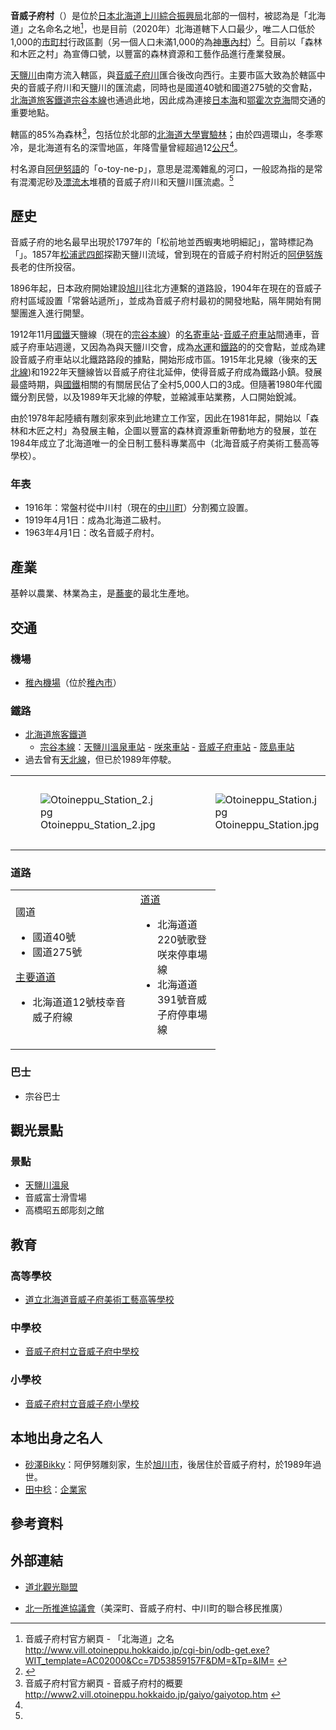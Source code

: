 {{日本町村
| 自治體名=音威子府
| 町村=村
| 圖像=[[File:Teshiogawa_spa_2011.JPG|240px]]
| 圖像說明=[[天鹽川溫泉|天鹽川溫泉]]居民療養中心[[旅館|旅館]]
| 町村章=[[File:Symbol_of_Otoineppu,_Hokkaido.svg|100px]]
| 日文原名=音威子府村
| 平假名=おといねっぷむら
| 羅馬字拼音=Otoineppu-mura
| 都道府縣=北海道
| 支廳=上川綜合振興局
| 郡=中川郡
| 郡連結=中川郡 (上川綜合振興局)
| 編號=01470-2
| 面積=275.64
| 邊界未定=
| 人口=715
| 統計時間=2020年4月30日
| 自治體=[[美深町|美深町]]、[[中川町|中川町]]、[[中頓別町|中頓別町]]、[[枝幸町|枝幸町]]
| 樹=[[雲杉|雲杉]]
| 花=[[芝櫻|芝櫻]]
| 鳥=[[佛法僧|佛法僧]]
| 其他象徵物=
| 其他象徵=
| 首長=[[千見寺正幸|千見寺正幸]]
| 卸任日期=
| 議員數=6
| 郵遞區號=098-2501
| 所在地=中川郡音威子府村字音威子府444番地1
| 電話號碼=1656-5-3311
| 外部連結={{url|https://www.vill.otoineppu.hokkaido.jp/}}
| 經度=
| 緯度=
| 地圖=[[File:Otoineppu_in_Kamikawa_Subprefecture.gif|200px]]
| 註記=人口：[http://www.pref.hokkaido.lg.jp/sk/tuk/900brr/index.htm 北海道官方網頁]
}}
'''音威子府村'''（{{jpn|j=音威子府村|hg=おといねっぷむら|rm=Otoineppu mura|f=y}}）是位於[[日本|日本]][[北海道|北海道]][[上川綜合振興局|上川綜合振興局]]北部的一個村，被認為是「北海道」之名命名之地<ref name="Hokkaido">音威子府村官方網頁 - 「北海道」之名 [http://www.vill.otoineppu.hokkaido.jp/cgi-bin/odb-get.exe?WIT_template=AC02000&Cc=7D53859157F&DM=&Tp=&IM= http://www.vill.otoineppu.hokkaido.jp/cgi-bin/odb-get.exe?WIT_template=AC02000&Cc=7D53859157F&DM=&Tp=&IM=] {{webarchive|url=https://web.archive.org/web/20061006174822/http://www.vill.otoineppu.hokkaido.jp/cgi-bin/odb-get.exe?WIT_template=AC02000&Cc=7D53859157F&DM=&Tp=&IM= |date=2006-10-06 }}</ref>，也是目前（2020年）北海道轄下人口最少，唯二人口低於1,000的[[市町村|市町村]]行政區劃（另一個人口未滿1,000的為[[神惠內村|神惠內村]]）<ref>{{cite web |url=http://www.pref.hokkaido.lg.jp/ss/tuk/900brr/index2.htm |language=ja |title=<span lang="ja">北海道官方網頁-住民基本台帳人口・市帶數</span> |publisher=北海道総合政策部情報統計局統計課 |date=2020年5月25日 |accessdate=2020年6月21日 |archive-date=2018年7月13日 |archive-url=https://web.archive.org/web/20180713200738/http://www.pref.hokkaido.lg.jp/ss/tuk/900brr/index2.htm |dead-url=no }}</ref>。目前以「森林和木匠之村」為宣傳口號，以豐富的森林資源和工藝作品進行產業發展。

[[天鹽川|天鹽川]]由南方流入轄區，與[[音威子府川|音威子府川]]匯合後改向西行。主要市區大致為於轄區中央的音威子府川和天鹽川的匯流處，同時也是國道40號和國道275號的交會點，[[北海道旅客鐵道|北海道旅客鐵道]][[宗谷本線|宗谷本線]]也通過此地，因此成為連接[[日本海|日本海]]和[[鄂霍次克海|鄂霍次克海]]間交通的重要地點。

轄區的85%為森林<ref name="brief">音威子府村官方網頁 - 音威子府村的概要 [http://www2.vill.otoineppu.hokkaido.jp/gaiyo/gaiyotop.htm http://www2.vill.otoineppu.hokkaido.jp/gaiyo/gaiyotop.htm] {{webarchive|url=https://web.archive.org/web/20071027044519/http://www2.vill.otoineppu.hokkaido.jp/gaiyo/gaiyotop.htm |date=2007-10-27 }}</ref>，包括位於北部的[[北海道大學|北海道大學]][[實驗林|實驗林]]；由於四週環山，冬季寒冷，是北海道有名的深雪地區，年降雪量曾經超過12[[公尺|公尺]]<ref name="brief"/>。

村名源自[[阿伊努語|阿伊努語]]的「o-toy-ne-p」，意思是混濁雜亂的河口，一般認為指的是常有混濁泥砂及[[漂流木|漂流木]]堆積的音威子府川和天鹽川匯流處。<ref name="brief"/>

==歷史==
音威子府的地名最早出現於1797年的「松前地並西蝦夷地明細記」，當時標記為「{{lang|ja|ヲトヱ子フ}}」。1857年[[松浦武四郎|松浦武四郎]]探勘天鹽川流域，曾到現在的音威子府村附近的[[阿伊努族|阿伊努族]]長老的住所投宿。

1896年起，日本政府開始建設[[旭川|旭川]]往北方連繫的道路設，1904年在現在的音威子府村區域設置「常磐站遞所」，並成為音威子府村最初的開發地點，隔年開始有開墾團進入進行開墾。

1912年11月[[國鐵|國鐵]]天鹽線（現在的[[宗谷本線|宗谷本線]]）的[[名寄車站|名寄車站]]-[[音威子府車站|音威子府車站]]間通車，音威子府車站週邊，又因為為與天鹽川交會，成為[[水運|水運]]和[[鐵路|鐵路]]的的交會點，並成為建設音威子府車站以北鐵路路段的據點，開始形成市區。1915年北見線（後來的[[天北線|天北線]])和1922年天鹽線皆以音威子府往北延伸，使得音威子府成為鐵路小鎮。發展最盛時期，與[[國鐵|國鐵]]相關的有關居民佔了全村5,000人口的3成。但隨著1980年代國鐵分割民營，以及1989年天北線的停駛，並縮減車站業務，人口開始銳減。

由於1978年起陸續有雕刻家來到此地建立工作室，因此在1981年起，開始以「森林和木匠之村」為發展主軸，企圖以豐富的森林資源重新帶動地方的發展，並在1984年成立了北海道唯一的全日制工藝科專業高中（北海音威子府美術工藝高等學校）。

===年表===
*1916年：常盤村從中川村（現在的[[中川町|中川町]]）分割獨立設置。
*1919年4月1日：成為北海道二級村。
*1963年4月1日：改名音威子府村。

==產業==
基幹以農業、林業為主，是[[蕎麥|蕎麥]]的最北生產地。

==交通==
===機場===
*[[稚內機場|稚內機場]]（位於[[稚內市|稚內市]]）

===鐵路===
*[[北海道旅客鐵道|北海道旅客鐵道]]
**[[宗谷本線|宗谷本線]]：[[天鹽川溫泉車站|天鹽川溫泉車站]] - [[咲來車站|咲來車站]] - [[音威子府車站|音威子府車站]] - [[筬島車站|筬島車站]]
*過去曾有[[天北線|天北線]]，但已於1989年停駛。

{|
|- 
| align=cetner | [[File:Otoineppu_Station_2.jpg|thumb]] || [[File:Otoineppu_Station.jpg|thumb]] || [[File:Teshiogawa-Onsen_Station.jpg|thumb]]
|}

===道路===
{| width="65%"
|-----
| valign="top" width="50%" |
;國道
*國道40號
*國道275號
;[[主要地方道|主要道道]]
*北海道道12號枝幸音威子府線
| valign="top" |
;[[都道府縣道|道道]]
*北海道道220號歌登咲來停車場線
*北海道道391號音威子府停車場線
|}

===巴士===
*宗谷巴士

==觀光景點==
===景點===
*[[天鹽川溫泉|天鹽川溫泉]]
*音威富士滑雪場
*高橋昭五郎彫刻之館

==教育==
===高等學校===
*[https://web.archive.org/web/20071012031630/http://www5.ocn.ne.jp/~otokoh/ 道立北海道音威子府美術工藝高等學校]

===中學校===
*[https://web.archive.org/web/20071009214635/http://www1.ocn.ne.jp/~otochu/ 音威子府村立音威子府中學校]

===小學校===
*[https://web.archive.org/web/20071009183802/http://www3.ocn.ne.jp/~otosyou/ 音威子府村立音威子府小學校]

==本地出身之名人==
*[[砂澤Bikky|砂澤Bikky]]：阿伊努雕刻家，生於[[旭川市|旭川市]]，後居住於音威子府村，於1989年過世。
*[[田中稔|田中稔]]：[[企業家|企業家]]

== 參考資料 ==
{{reflist}}

==外部連結==
{{commonscat|Otoineppu, Hokkaido}}
*{{Ja icon}}[https://web.archive.org/web/20071009140036/http://www15.ocn.ne.jp/~douhoku/ 道北觀光聯盟]
*{{Ja icon}}[https://web.archive.org/web/20071013003925/http://www.town.bifuka.hokkaido.jp/web/pd_cont.nsf/eb3ad322058bb29749256c9b00100d2f/f1d144f57fc62dd149257100002b8ac4?OpenDocument 北一所推進協議會]（美深町、音威子府村、中川町的聯合移民推廣）

{{上川支廳}}
{{Authority control}}
